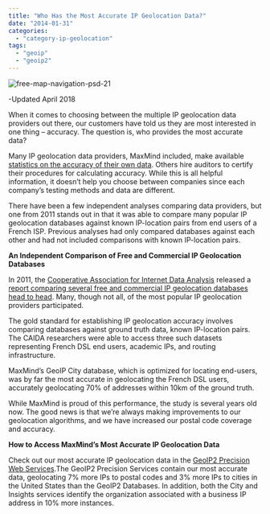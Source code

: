 ```yaml
---
title: "Who Has the Most Accurate IP Geolocation Data?"
date: "2014-01-31"
categories: 
  - "category-ip-geolocation"
tags: 
  - "geoip"
  - "geoip2"
---
```


![free-map-navigation-psd-21](images/free-map-navigation-psd-21-300x200.jpg)

\-Updated April 2018

When it comes to choosing between the multiple IP geolocation data providers out there, our customers have told us they are most interested in one thing – accuracy. The question is, who provides the most accurate data?

Many IP geolocation data providers, MaxMind included, make available [statistics on the accuracy of their own data](https://www.maxmind.com/en/city_accuracy). Others hire auditors to certify their procedures for calculating accuracy. While this is all helpful information, it doesn’t help you choose between companies since each company’s testing methods and data are different.

There have been a few independent analyses comparing data providers, but one from 2011 stands out in that it was able to compare many popular IP geolocation databases against known IP-location pairs from end users of a French ISP. Previous analyses had only compared databases against each other and had not included comparisons with known IP-location pairs.

**An Independent Comparison of Free and Commercial IP Geolocation Databases**

In 2011, the [Cooperative Association for Internet Data Analysis](https://www.caida.org) released a [report comparing several free and commercial IP geolocation databases head to head](https://www.caida.org/publications/papers/2011/geocompare-tr/). Many, though not all, of the most popular IP geolocation providers participated.

The gold standard for establishing IP geolocation accuracy involves comparing databases against ground truth data, known IP-location pairs. The CAIDA researchers were able to access three such datasets representing French DSL end users, academic IPs, and routing infrastructure.

MaxMind’s GeoIP City database, which is optimized for locating end-users, was by far the most accurate in geolocating the French DSL users, accurately geolocating 70% of addresses within 10km of the ground truth.

While MaxMind is proud of this performance, the study is several years old now. The good news is that we’re always making improvements to our geolocation algorithms, and we have increased our postal code coverage and accuracy.

**How to Access MaxMind’s Most Accurate IP Geolocation Data**

Check out our most accurate IP geolocation data in the [GeoIP2 Precision Web Services](https://www.maxmind.com/en/web_services).The GeoIP2 Precision Services contain our most accurate data, geolocating 7% more IPs to postal codes and 3% more IPs to cities in the United States than the GeoIP2 Databases. In addition, both the City and Insights services identify the organization associated with a business IP address in 10% more instances.
